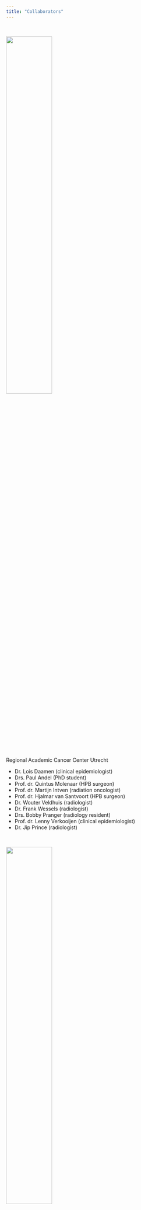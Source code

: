 ```yaml
---
title: "Collaborators"
---
```


\

![](C:/Users/ladaa/OneDrive/Documents/IMPACT/RACU logo.png){width=50%}\
\
Regional Academic Cancer Center Utrecht

- Dr. Lois Daamen (clinical epidemiologist)
- Drs. Paul Andel (PhD student)
- Prof. dr. Quintus Molenaar (HPB surgeon)
- Prof. dr. Martijn Intven (radiation oncologist)
- Prof. dr. Hjalmar van Santvoort (HPB surgeon)
- Dr. Wouter Veldhuis (radiologist)
- Dr. Frank Wessels (radiologist)
- Drs. Bobby Pranger (radiology resident)
- Prof. dr. Lenny Verkooijen (clinical epidemiologist)
- Dr. Jip Prince (radiologist)

\

![](C:/Users/ladaa/OneDrive/Documents/IMPACT/CZE logo.png){width=50%}\
\
Catharina Hospital Eindhoven

- Prof. dr. Misha Luyer (HPB surgeon)
- Dr. Joost Nederend (radiologist)
- Drs. Mark Ramaekers (PhD student)

\

![](C:/Users/ladaa/OneDrive/Documents/IMPACT/AUMC logo.png){width=50%}\
Amsterdam University Medical Center

- Dr. Inez Verpalen (radiology resident)
- Drs. Boris Janssen (PhD student)
- Prof. dr. Marc Besselink (HPB surgeon)
- Dr. Jakob Kist (radiologist)
- Drs. C. Yung Nio (radiologist)
- Drs. Femke Struik (radiologist)

\

![](C:/Users/ladaa/OneDrive/Documents/IMPACT/LUMC logo.png){width=50%}\
\
Leiden University Medical Center

- Drs. Bas Boekestijn (radiologist)
- Dr. Sven Mieog (HPB surgeon)
- Dr. Jouke Dijkstra (associate professor)
- Dr. Michael Weinmann (assistant professor)
- Drs. Tom Dijkhuis (PhD student)
- Drs. Martijn van Dam (PhD student)

\

![](C:/Users/ladaa/OneDrive/Documents/IMPACT/UMCG logo.png){width=50%}\
\
University Medical Center Groningen

- Dr. Robbert de Haas (radiologist)
- Prof. dr. Joost Klaasse (HPB surgeon)
- Drs. Jorieke Nijhuis (PhD student)

\

![](C:/Users/ladaa/OneDrive/Documents/IMPACT/Erasmus logo.png){width=50%}\
\
Erasmus Medical Center

- Drs. Francois Willemssen (radiologist)
- Dr. Bas Groot Koerkamp (HPB surgeon)

\

![](C:/Users/ladaa/OneDrive/Documents/IMPACT/MUMC logo.png){width=50%}\
\
Maastricht UMC+

- Prof. dr. Steven Olde Damink (HPB surgeon)
- Dr. Leonard Wee (assistant professor)
- Drs. Nicole Hildebrand (PhD student)

\

![](C:/Users/ladaa/OneDrive/Documents/IMPACT/MST logo.png){width=50%}\
\
Medisch Spectrum Twente

- Drs. Paul Akkermans (radiologist)
- Dr. Mike Liem (HPB surgeon)

